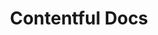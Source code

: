 ---
title: Contentful Docs
description: How to manage site content with Contentful CMS.
icon: ☁️
order: 5
---